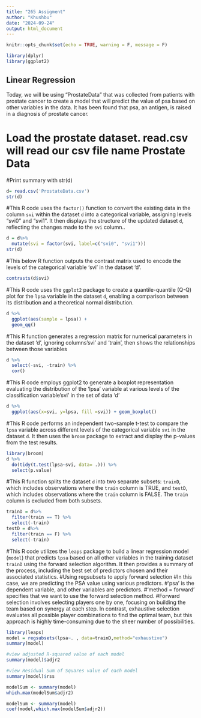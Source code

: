 ```yaml
---
title: "265 Assigment"
author: "Khushbu"
date: "2024-09-24"
output: html_document
---
```


```r
knitr::opts_chunk$set(echo = TRUE, warning = F, message = F)

library(dplyr)
library(ggplot2)
```

## Linear Regression
Today, we will be using "ProstateData" that was collected from patients with 
prostate cancer to create a model that will predict the value of psa based on other variables in the data. It has been found that psa, an antigen, is raised in a diagnosis of prostate cancer.


# Load the prostate dataset. read.csv will read our csv file name Prostate Data
#Print summary with str(d)
```r
d= read.csv('ProstateData.csv')
str(d)
```

#This R code uses the `factor()` function to convert the existing data in the column `svi` within the dataset `d` into a categorical variable, assigning levels "svi0" and "svi1". It then displays the structure of the updated dataset `d`, reflecting the changes made to the `svi` column..
```r
d = d%>%
  mutate(svi = factor(svi, label=c("svi0", "svi1")))
str(d)
```
#This below R function outputs the contrast matrix used to encode the levels of the categorical variable 'svi' in the dataset 'd'.
```r
contrasts(d$svi)
```

#This R code uses the `ggplot2` package to create a quantile-quantile (Q-Q) plot for the `lpsa` variable in the dataset `d`, enabling a comparison between its distribution and a theoretical normal distribution.
```r
d %>%
  ggplot(aes(sample = lpsa)) +
  geom_qq()

```

#This R function generates a regression matrix for numerical parameters in the dataset 'd', ignoring columns'svi' and 'train', then shows the relationships between those variables
```r
d %>%
  select(-svi, -train) %>%
  cor()
```

#This R code employs ggplot2 to generate a boxplot representation evaluating the distribution of the 'lpsa' variable at various levels of the classification variable'svi' in the set of data 'd'
```r
d %>%
  ggplot(aes(x=svi, y=lpsa, fill =svi)) + geom_boxplot()
```

#This R code performs an independent two-sample t-test to compare the `lpsa` variable across different levels of the categorical variable `svi` in the dataset `d`. It then uses the `broom` package to extract and display the p-values from the test results.
```r
library(broom)
d %>%
  do(tidy(t.test(lpsa~svi, data= .))) %>%
  select(p.value)
```

#This R function splits the dataset `d` into two separate subsets: `trainD`, which includes observations where the `train` column is TRUE, and `testD`, which includes observations where the `train` column is FALSE. The `train` column is excluded from both subsets.
```r
trainD = d%>%
  filter(train == T) %>%
  select(-train)
testD = d%>%
  filter(train == F) %>%
  select(-train)
```

#This R code utilizes the `leaps` package to build a linear regression model (`model`) that predicts `lpsa` based on all other variables in the training dataset `trainD` using the forward selection algorithm. It then provides a summary of the process, including the best set of predictors chosen and their associated statistics.
#Using regsubsets to apply forward selection
#In this case, we are predicting the PSA value using various predictors.
#'psa' is the dependent variable, and other variables are predictors.
#'method = forward' specifies that we want to use the forward selection method.
#Forward selection involves selecting players one by one, focusing on building the team based on synergy at each step. In contrast, exhaustive selection evaluates all possible player combinations to find the optimal team, but this approach is highly time-consuming due to the sheer number of possibilities.
```r
library(leaps)
model = regsubsets(lpsa~. , data=trainD,method="exhaustive")
summary(model)
```

```r
#view adjusted R-squared value of each model
summary(model)$adjr2
```

```r
#view Residual Sum of Squares value of each model
summary(model)$rss

```

```r
modelSum <- summary(model)
which.max(modelSum$adjr2)

```

```r
modelSum <- summary(model)
coef(model,which.max(modelSum$adjr2))
```

